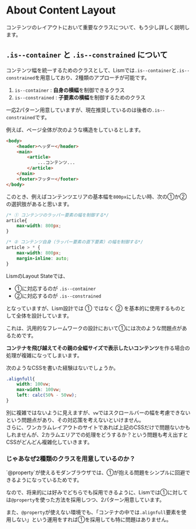 # About Content Layout

コンテンツのレイアウトにおいて重要なクラスについて、もう少し詳しく説明します。


## `.is--container` と `.is--constrained` について

コンテンツ幅を統一するためのクラスとして、Lismでは`.is--container`と`.is--constrained`を用意しており、2種類のアプローチが可能です。

1. `is--container` : **自身の横幅**を制御できるクラス
2. `is--constrained` : **子要素の横幅**を制御するためのクラス

一応2パターン用意していますが、現在推奨しているのは後者の`.is--constrained`です。

例えば、ページ全体が次のような構造をしているとします。

```html {5}
<body>
	<header>ヘッダー</header>
	<main>
		<article>
			...コンテンツ...
		</article>
	</main>
	<footer>フッター</footer>
</body>
```

このとき、例えばコンテンツエリアの基本幅を`800px`にしたい時、次の①か②の選択肢があると思います。

```css
/* ① コンテンツのラッパー要素の幅を制御する*/
article{
	max-width: 800px;
}

/* ② コンテンツ自身（ラッパー要素の直下要素）の幅を制御する*/
article > * {
	max-width: 800px;
	margin-inline: auto;
}
```

LismのLayout Stateでは、

- ①に対応するのが `.is--container`
- ②に対応するのが `.is--constrained`

となっていますが、Lism設計では ① ではなく ② を基本的に使用するものとして全体を設計しています。

これは、汎用的なフレームワークの設計において①には次のような問題点があるためです。

<Note heading='①の問題点' preset='note' isFlow='s'>

**コンテナを飛び越えてその親の全幅サイズで表示したいコンテンツ**を作る場合の処理が複雑になってしまいます。

次のようなCSSを書いた経験はないでしょうか。

```css
.alignfull{
	width: 100vw;
	max-width: 100vw;
	left: calc(50% - 50vw);
}
```

別に複雑ではないように見えますが、`vw`ではスクロールバーの幅を考慮できないという問題点があり、その対応策を考えないといけません。  
さらに、ワンカラムレイアウトのサイトであれば上記のCSSだけで問題ないかもしれませんが、2カラムエリアでの処理をどうするか？という問題も考え出すとCSSがどんどん複雑化していきます。
</Note>


### じゃあなぜ2種類のクラスを用意しているのか？

<Alert preset='check'>
`@property`が使えるモダンブラウザでは、①が抱える問題をシンプルに回避できるようになっているためです。
</Alert>

なので、将来的には好みでどちらでも採用できるように、Lismでは①に対しては`@property`を使った方法を採用しつつ、2パターン用意しています。

また、`@property`が使えない環境でも、「コンテナの中では`.alignfull`要素を使用しない」という運用をすれば①を採用しても特に問題はありません。

